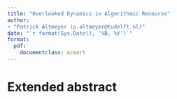 ```yaml
---
title: "Overlooked Dynamics in Algorithmic Recourse"
author:
- "Patrick Altmeyer (p.altmeyer@tudelft.nl)"
date: "`r format(Sys.Date(), '%B, %Y')`"
format:
  pdf:
    documentclass: acmart
---
```


\pagebreak

# Extended abstract
